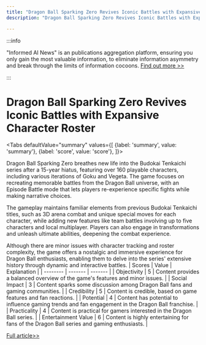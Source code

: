 ```yaml
---
title: "Dragon Ball Sparking Zero Revives Iconic Battles with Expansive Character Roster"
description: "Dragon Ball Sparking Zero Revives Iconic Battles with Expansive Character Roster"

---
```



:::info

"Informed AI News" is an publications aggregation platform, ensuring you only gain the most valuable information, to eliminate information asymmetry and break through the limits of information cocoons.  [Find out more >>](/)

:::

# Dragon Ball Sparking Zero Revives Iconic Battles with Expansive Character Roster


<Tabs
	defaultValue="summary"
	values={[
	{label: 'summary', value: 'summary'},
	{label: 'score', value: 'score'},
]}>
<TabItem value="summary">


Dragon Ball Sparking Zero breathes new life into the Budokai Tenkaichi series after a 15-year hiatus, featuring over 160 playable characters, including various iterations of Goku and Vegeta. The game focuses on recreating memorable battles from the Dragon Ball universe, with an Episode Battle mode that lets players re-experience specific fights while making narrative choices.

The gameplay maintains familiar elements from previous Budokai Tenkaichi titles, such as 3D arena combat and unique special moves for each character, while adding new features like team battles involving up to five characters and local multiplayer. Players can also engage in transformations and unleash ultimate abilities, deepening the combat experience.

Although there are minor issues with character tracking and roster complexity, the game offers a nostalgic and immersive experience for Dragon Ball enthusiasts, enabling them to delve into the series' extensive history through dynamic and interactive battles.
</TabItem>
<TabItem value="score">
	| Scores     | Value   | Explanation |
	| -------- | ------- | ------- |
	| Objectivity  | 5    | Content provides a balanced overview of the game's features and minor issues.    |
	| Social Impact | 3     | Content sparks some discussion among Dragon Ball fans and gaming communities.    |
	| Credibility    | 5    | Content is credible, based on game features and fan reactions.    |
	| Potential    | 4    | Content has potential to influence gaming trends and fan engagement in the Dragon Ball franchise.    |
	| Practicality    | 4    | Content is practical for gamers interested in the Dragon Ball series.    |
	| Entertainment Value    | 6    | Content is highly entertaining for fans of the Dragon Ball series and gaming enthusiasts.    |
</TabItem>
</Tabs>

[Full article>>](https://www.cnet.com/tech/gaming/dragon-ball-sparking-zero-brings-back-dream-fights-with-goku-vegeta-frieza-and-more/#ftag=CAD590a51e)
